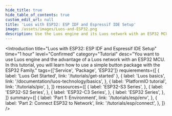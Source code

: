 ```yaml
---
hide_title: true
hide_table_of_contents: true
custom_edit_url: null
title: 'Luos with ESP32: ESP IDF and Espressif IDE Setup'
image: /assets/images/Luos-and-ESP32.png
description: Use the Luos engine and its Luos network with an ESP32 MCU. You will learn how to use a simple set of buttons with the ESP32 family.
---
```



<Introduction
  title="Luos with ESP32: ESP IDF and Espressif IDE Setup"
  time="1 hour"
  level="Confirmed"
  category="Tutorial"
  desc="You want to use Luos engine and the advantage of a Luos network with an ESP32 MCU. In this tutorial, you will learn how to use a simple button package with the ESP32 Family."
  tags={['Service', 'Package', 'ESP32']}
  requierements={[
    { label: 'Luos Get Started', link: '/tutorials/get-started' },
    {
      label: 'Luos basics',
      link: '/documentation/luos-technology/basics',
    },
    {
      label: 'PlatformIO tutorial',
      link: '/tutorials/pio',
    },
  ]}
  ressources={[
    {
      label: 'ESP32-S3 Series',
    },
    {
      label: 'ESP32-S2 Series',
    },
    {
      label: 'ESP32-C3 Series',
    },
    {
      label: 'ESP32 Series',
    },
  ]}
  summary={[
    {
      label: 'Part 1: Environment',
      link: '/tutorials/esp/env',
    },
    {
      label: 'Part 2: Connect ESP32 to Network',
      link: '/tutorials/esp/connect',
    },
  ]}
/>
